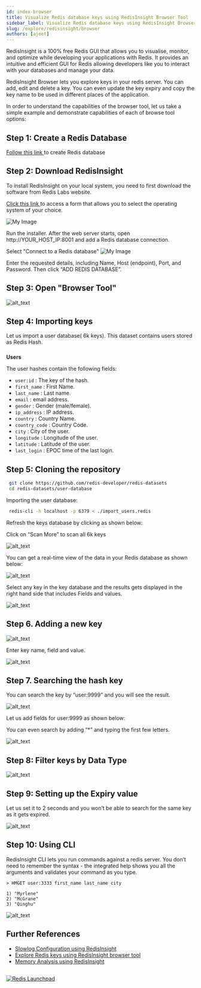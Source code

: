 ```yaml
---
id: index-browser
title: Visualize Redis database keys using RedisInsight Browser Tool
sidebar_label: Visualize Redis database keys using RedisInsight Browser Tool 
slug: /explore/redisinsight/browser
authors: [ajeet]
---
```




RedisInsight is a 100% free Redis GUI that allows you to visualise, monitor, and optimize while developing your applications with Redis. It provides an intuitive and efficient GUI for Redis allowing developers like you to interact with your databases and manage your data. 

RedisInsight Browser lets you explore keys in your redis server. You can add, edit and delete a key. You can even update the key expiry and copy the key name to be used in different places of the application.

In order to understand the capabilities of the browser tool, let us take a simple example and demonstrate capabilities of each of browse tool options:

## Step 1: Create a Redis Database

[Follow this link ](https://developer.redislabs.com/create)to create Redis database

## Step 2: Download RedisInsight


To install RedisInsight on your local system, you need to first download the software from Redis Labs website.

[Click this link ](https://redislabs.com/redis-enterprise/redis-insight/#insight-form) to access a form that allows you to select the operating system of your choice.

![My Image](images/redisinsightinstall.png)


Run the installer. After the web server starts, open http://YOUR_HOST_IP:8001 and add a Redis database connection.

Select "Connect to a Redis database"
![My Image](images/redisinsight4.png)

Enter the requested details, including Name, Host (endpoint), Port, and Password.  Then click “ADD REDIS DATABASE”.

## Step 3: Open "Browser Tool"




![alt_text](images/image1.png "image_tooltip")


## Step 4: Importing keys

Let us import a user database( 6k keys). This dataset contains users stored as Redis Hash.


### 
**Users**

The user hashes contain the following fields:



*   `user:id` : The key of the hash.
*   `first_name` : First Name.
*   `last_name` : Last name.
*   `email` : email address.
*   `gender` : Gender (male/female).
*   `ip_address` : IP address.
*   `country` : Country Name.
*   `country_code` : Country Code.
*   `city` : City of the user.
*   `longitude` : Longitude of the user.
*   `latitude` : Latitude of the user.
*   `last_login` : EPOC time of the last login.

## Step 5: Cloning the repository


 ```bash
  git clone https://github.com/redis-developer/redis-datasets
  cd redis-datasets/user-database
 ```


Importing the user database:


 ```bash
  redis-cli -h localhost -p 6379 < ./import_users.redis
 ```


Refresh the keys database by clicking as shown below:







Click on “Scan More” to scan all 6k keys





![alt_text](images/image3.png "image_tooltip")


You can get a real-time view of the data in your Redis database as shown below:



![alt_text](images/image4.png "image_tooltip")
 

Select any key in the key database and the results gets displayed in the right hand side that includes Fields and values.





![alt_text](images/image5.png "image_tooltip")


## Step 6. Adding a new key





![alt_text](images/image6.png "image_tooltip")


Enter key name, field and value.





![alt_text](images/image7.png "image_tooltip")


## Step 7. Searching the hash key

You can search the key by “user:9999” and you will see the result.





![alt_text](images/image8.png "image_tooltip")


Let us add fields for user:9999 as shown below:







You can even search by adding “*” and typing the first few letters.





![alt_text](images/image10.png "image_tooltip")


## Step 8: Filter keys by Data Type



![alt_text](images/image12.png "image_tooltip")

## Step 9: Setting up the Expiry value

Let us set it to 2 seconds and you won’t be able to search for the same key as it gets expired.

![alt_text](images/image13.png "image_tooltip")

## Step 10: Using CLI

RedisInsight CLI lets you run commands against a redis server. You don’t need to remember the syntax - the integrated help shows you all the arguments and validates your command as you type.


```
> HMGET user:3333 first_name last_name city

1) "Myrlene"
2) "McGrane"
3) "Qinghu"
```



![alt_text](images/image14.png "image_tooltip")







## Further References

- [Slowlog Configuration using RedisInsight](/explore/redisinsight/slowlog)
- [Explore Redis keys using RedisInsight browser tool](/explore/redisinsight/browser)
- [Memory Analysis using RedisInsight](/explore/redisinsight/memoryanalyzer)

##

<div>
<a href="https://launchpad.redis.com" target="_blank" rel="noopener" className="link"> <img src="/img/launchpad.png"  className="thumb" loading="lazy" alt="Redis Launchpad" /></a>
</div>



